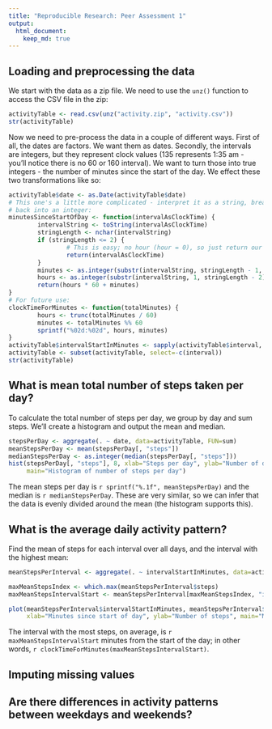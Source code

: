```yaml
---
title: "Reproducible Research: Peer Assessment 1"
output: 
  html_document:
    keep_md: true
---
```



## Loading and preprocessing the data
We start with the data as a zip file. We need to use the `unz()` function to access the CSV file in the zip:

```r
activityTable <- read.csv(unz("activity.zip", "activity.csv"))
str(activityTable)
```

Now we need to pre-process the data in a couple of different ways. First of all, the dates are factors. We want
them as dates. Secondly, the intervals are integers, but they represent clock values (135 represents 1:35 am -
you'll notice there is no 60 or 160 interval). We want to turn those into true integers - the number of minutes
since the start of the day. We effect these two transformations like so:

```r
activityTable$date <- as.Date(activityTable$date)
# This one's a little more complicated - interpret it as a string, break into two, then
# back into an integer:
minutesSinceStartOfDay <- function(intervalAsClockTime) {
        intervalString <- toString(intervalAsClockTime)
        stringLength <- nchar(intervalString)
        if (stringLength <= 2) {
                # This is easy; no hour (hour = 0), so just return our input
                return(intervalAsClockTime)
        }
        minutes <- as.integer(substr(intervalString, stringLength - 1, stringLength))
        hours <- as.integer(substr(intervalString, 1, stringLength - 2))
        return(hours * 60 + minutes)
}
# For future use:
clockTimeForMinutes <- function(totalMinutes) {
        hours <- trunc(totalMinutes / 60)
        minutes <- totalMinutes %% 60
        sprintf("%02d:%02d", hours, minutes)
}
activityTable$intervalStartInMinutes <- sapply(activityTable$interval, minutesSinceStartOfDay)
activityTable <- subset(activityTable, select=-c(interval))
str(activityTable)
```
## What is mean total number of steps taken per day?
To calculate the total number of steps per day, we group by day and sum steps. We'll create a histogram and
output the mean and median.
```r
stepsPerDay <- aggregate(. ~ date, data=activityTable, FUN=sum)
meanStepsPerDay <- mean(stepsPerDay[, "steps"])
medianStepsPerDay <- as.integer(median(stepsPerDay[, "steps"]))
hist(stepsPerDay[, "steps"], 8, xlab="Steps per day", ylab="Number of days",
     main="Histogram of number of steps per day")
```

The mean steps per day is `r sprintf("%.1f", meanStepsPerDay)` and the median is `r medianStepsPerDay`.
These are very similar, so we can infer that the data is evenly divided around the mean (the histogram
supports this).


## What is the average daily activity pattern?
Find the mean of steps for each interval over all days, and the interval with the highest mean:
```r
meanStepsPerInterval <- aggregate(. ~ intervalStartInMinutes, data=activityTable, FUN=mean)

maxMeanStepsIndex <- which.max(meanStepsPerInterval$steps)
maxMeanStepsIntervalStart <- meanStepsPerInterval[maxMeanStepsIndex, "intervalStartInMinutes"]

plot(meanStepsPerInterval$intervalStartInMinutes, meanStepsPerInterval$steps, type="l",
     xlab="Minutes since start of day", ylab="Number of steps", main="Mean steps for each interval")
```

The interval with the most steps, on average, is `r maxMeanStepsIntervalStart` minutes from the start of the
day; in other words, `r clockTimeForMinutes(maxMeanStepsIntervalStart)`.


## Imputing missing values



## Are there differences in activity patterns between weekdays and weekends?
